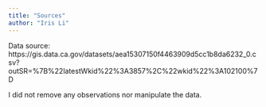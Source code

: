 ```yaml
---
title: "Sources"
author: "Iris Li"
---
```


Data source: https://gis.data.ca.gov/datasets/aea15307150f4463909d5cc1b8da6232_0.csv?outSR=%7B%22latestWkid%22%3A3857%2C%22wkid%22%3A102100%7D

I did not remove any observations nor manipulate the data.